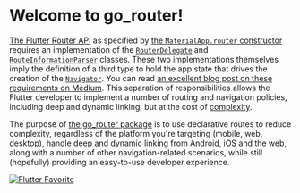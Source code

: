 # Welcome to go_router!

[The Flutter Router
API](https://api.flutter.dev/flutter/widgets/Router-class.html) as specified by
[the `MaterialApp.router`
constructor](https://api.flutter.dev/flutter/material/MaterialApp/MaterialApp.router.html)
requires an implementation of the
[`RouterDelegate`](https://api.flutter.dev/flutter/widgets/RouterDelegate-class.html)
and
[`RouteInformationParser`](https://api.flutter.dev/flutter/widgets/RouteInformationParser-class.html)
classes. These two implementations themselves imply the definition of a third
type to hold the app state that drives the creation of the
[`Navigator`](https://api.flutter.dev/flutter/widgets/Navigator-class.html). You
can read [an excellent blog post on these requirements on
Medium](https://medium.com/flutter/learning-flutters-new-navigation-and-routing-system-7c9068155ade).
This separation of responsibilities allows the Flutter developer to implement a
number of routing and navigation policies, including deep and dynamic linking,
but at the cost of
[complexity](https://www.reddit.com/r/FlutterDev/comments/koxx4w/why_navigator_20_sucks/).

The purpose of [the go_router package](https://pub.dev/packages/go_router) is to
use declarative routes to reduce complexity, regardless of the platform you're
targeting (mobile, web, desktop), handle deep and dynamic linking from
Android, iOS and the web, along with a number of other navigation-related
scenarios, while still (hopefully) providing an easy-to-use developer
experience.

[![Flutter
Favorite](/images/flutter-favorite-logo.png)](https://docs.flutter.dev/development/packages-and-plugins/favorites)
